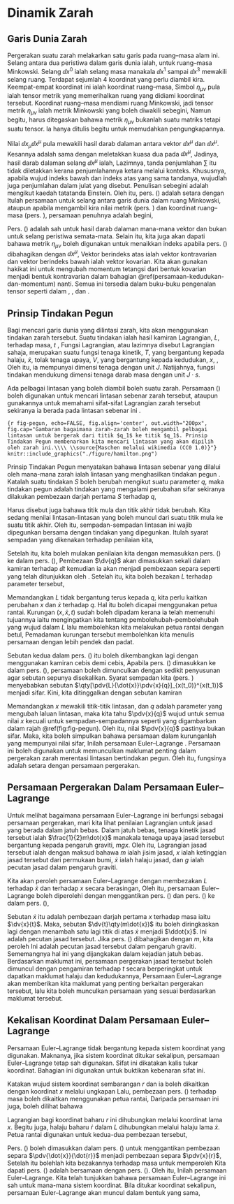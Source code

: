 # Dinamik Zarah

## Garis Dunia Zarah

Pergerakan suatu zarah melakarkan satu garis pada ruang--masa alam ini. Selang antara dua peristiwa dalam garis dunia ialah,
\begin{equation}
\dd x_\mu\dd x^\mu = \eta_{00}\dd x^0\dd x^0 + \eta_{11}\dd x^1\dd x^1 + \eta_{22}\dd x^2\dd x^2 + \eta_{33}\dd x^3\dd x^3,
\end{equation}
untuk ruang--masa Minkowski. Selang $\dd x^0$ ialah selang masa manakala $\dd x^1$ sampai $\dd x^3$ mewakili selang ruang. Terdapat sejumlah 4 koordinat yang perlu diambil kira. Keempat-empat koordinat ini ialah koordinat ruang--masa,
\begin{equation}
x^\mu = (ct, x, y, z).
\label{a2}
\end{equation}
Simbol $\eta_{\mu\nu}$ pula ialah tensor metrik yang memerihalkan ruang yang didiami koordinat tersebut. Koordinat ruang--masa mendiami ruang Minkowski, jadi tensor metrik $\eta_{\mu\nu}$ ialah metrik Minkowski yang boleh diwakili sebegini,
\begin{equation}
\eta_{\mu\nu} = \begin{pmatrix} \dmat[0]{-1, 1, 1, 1}\end{pmatrix}.
\label{a6}
\end{equation}
Namun begitu, harus ditegaskan bahawa metrik $\eta_{\mu\nu}$ bukanlah suatu matriks tetapi suatu tensor. Ia hanya ditulis begitu untuk memudahkan pengungkapannya.


Nilai $\dd x_\mu\dd x^\mu$ pula mewakili hasil darab dalaman antara vektor $\dd x^\mu$ dan $\dd x^\mu$. Kesannya adalah sama dengan meletakkan kuasa dua pada $\dd x^\mu$,
\begin{equation}
\dd x_\mu\dd x^\mu = \dd x^\mu \vdot \dd x^\mu = \qty(\dd x^\mu)^2.
\end{equation}
Jadinya, hasil darab dalaman selang $\dd x^\mu$ ialah,
\begin{equation}
\dd x_\mu\dd x^\mu = \sum_{\mu,\nu=0}^{3} \eta_{\mu\nu}\dd x^\mu \dd x^\nu.
\label{a-dalam}
\end{equation}
Lazimnya, tanda penjumlahan $\sum$ itu tidak diletakkan kerana penjumlahannya ketara melalui konteks. Khususnya, apabila wujud indeks bawah dan indeks atas yang sama tandanya, wujudlah juga penjumlahan dalam julat yang disebut. Penulisan sebegini adalah mengikut kaedah tatatanda Einstein. Oleh itu, pers. (\ref{a-dalam}) adalah setara dengan
\begin{equation}
\dd x_\mu\dd x^\mu = \qty(\dd x^\mu)^2 = \eta_{\mu\nu}\dd x^\mu \dd x^\nu.
\end{equation}
Itulah persamaan untuk selang antara garis dunia dalam ruang Minkowski, ataupun apabila mengambil kira nilai metrik (pers. \ref{a6}) dan koordinat ruang--masa (pers. \ref{a2}), persamaan penuhnya adalah begini,
\begin{equation}
(\dd x^\mu)^2 = - (c\dd t)^2 + (\dd x)^2 + (\dd y)^2 + (\dd z)^2.
\end{equation}

\par
Pers. (\ref{a-dalam}) adalah sah untuk hasil darab dalaman mana-mana vektor dan bukan untuk selang peristiwa semata-mata. Selain itu, kita juga akan dapati bahawa metrik $\eta_{\mu\nu}$ boleh digunakan untuk menaikkan indeks apabila pers. (\ref{a-dalam}) dibahagikan dengan $\dd x^\mu$,
\begin{equation}
\dd x_\mu = \eta_{\mu\nu}\dd x^\nu.
\end{equation}
Vektor berindeks atas ialah vektor kontravarian dan vektor berindeks bawah ialah vektor kovarian. Kita akan gunakan hakikat ini untuk mengubah momentum tetangsi dari bentuk kovarian menjadi bentuk kontravarian dalam bahagian \@ref(persamaan-kedudukan-dan-momentum) nanti. Semua ini tersedia dalam buku-buku pengenalan tensor seperti dalam \citet{Islam2006}, \citet{Sharipov2004}, dan \citet{Dullemond2010}.

## Prinsip Tindakan Pegun

Bagi mencari garis dunia yang dilintasi zarah, kita akan menggunakan tindakan zarah tersebut. Suatu tindakan ialah hasil kamiran Lagrangian, $L$, terhadap masa, $t$ \citep{Zwiebach2009},
\begin{equation} \label{action}
S \equiv \int_{t_0}^{t_1}{L\qty(x,\dot{x},t)} \dd{t}.
\end{equation}
Fungsi Lagrangian, atau lazimnya disebut Lagrangian sahaja, merupakan suatu fungsi tenaga kinetik, $T$, yang bergantung kepada halaju, $\dot{x}$, tolak tenaga upaya, $V$, yang bergantung kepada kedudukan, $x$, \citep{Morin2007},
\begin{equation} \label{lagrangian}
L \equiv T(\dot{x}) - V(x).
\end{equation}
Oleh itu, ia mempunyai dimensi tenaga dengan unit $J$. Natijahnya, fungsi tindakan mendukung dimensi tenaga darab masa dengan unit $J\cdot s$.

Ada pelbagai lintasan yang boleh diambil boleh suatu zarah. Persamaan (\ref{action}) boleh digunakan untuk mencari lintasan sebenar zarah tersebut, ataupun gunakannya untuk memahami sifat-sifat Lagrangian zarah tersebut sekiranya ia berada pada lintasan sebenar ini  \citep{Gross2010}.

```{r fig-pegun, echo=FALSE, fig.align='center', out.width="200px", fig.cap="Gambaran bagaimana zarah-zarah boleh mengambil pelbagai lintasan untuk bergerak dari titik $q_1$ ke titik $q_1$. Prinsip Tindakan Pegun membenarkan kita mencari lintasan yang akan dipilih oleh zarah ini.\\\\ \\source{Maschen melalui wikimedia (CC0 1.0)}"}
knitr::include_graphics("./figure/hamilton.png")
```

Prinsip Tindakan Pegun menyatakan bahawa lintasan sebenar yang dilalui oleh mana-mana zarah ialah lintasan yang menghasilkan tindakan pegun \citep{Zwiebach2009, Malham2016}. Katalah suatu tindakan $S$ boleh berubah mengikut suatu parameter $q$, maka tindakan pegun adalah tindakan yang mengalami perubahan sifar sekiranya dilakukan pembezaan darjah pertama $S$ terhadap $q$,
\begin{equation} \label{pegun}
\dv{S}{q} = 0 .
\end{equation}

\par
Harus disebut juga bahawa titik mula dan titik akhir tidak berubah. Kita sedang menilai lintasan-lintasan yang boleh muncul dari suatu titik mula ke suatu titik akhir. Oleh itu, sempadan-sempadan lintasan ini wajib dipegunkan bersama dengan tindakan yang dipegunkan. Itulah syarat sempadan yang dikenakan terhadap penilaian kita,
\begin{equation} \label{boundary}
\pdv{x\qty(t_0)}{q} = \pdv{x\qty(t_1)}{q} = 0.
\end{equation}

Setelah itu, kita boleh mulakan penilaian kita dengan memasukkan pers. (\ref{action}) ke dalam pers. (\ref{pegun}),
\begin{equation} \label{S1}
\dv{S}{q} = \dv{q} \int_{t_0}^{t_1}{L\qty(x,\dot{x},t)}\dd{t} = 0.
\end{equation}
Pembezaan $\dv{q}$ akan dimasukkan sekali dalam kamiran terhadap $\dd{t}$ kemudian ia akan menjadi pembezaan separa seperti yang telah ditunjukkan oleh \citet{Malham2016}. Setelah itu, kita boleh bezakan $L$ terhadap parameter tersebut,
\begin{equation} \label{S2}
\dv{q} \int_{t_0}^{t_1}{L\qty(x,\dot{x},t)}\dd{t} = \int_{t_0}^{t_1}{\pdv{q} L\qty(x,\dot{x},t)}\dd{t} = 0.
\end{equation}

\par
Memandangkan $L$ tidak bergantung terus kepada $q$, kita perlu kaitkan perubahan $x$ dan $\dot{x}$ terhadap $q$. Hal itu boleh dicapai menggunakan petua rantai. Kurungan $(x,\dot{x},t)$ sudah boleh dipadam kerana ia telah memenuhi tujuannya iaitu mengingatkan kita tentang pembolehubah-pembolehubah yang wujud dalam $L$ lalu membolehkan kita melakukan petua rantai dengan betul,
\begin{equation} \label{S3}
\int_{t_0}^{t_1}\qty(\pdv{L}{x}\pdv{x}{q} + \pdv{L}{\dot{x}}\pdv{\dot{x}}{q})\dd{t} = 0.
\end{equation}
Pemadaman kurungan tersebut membolehkan kita menulis persamaan dengan lebih pendek dan padat.

Sebutan kedua dalam pers. (\ref{S3}) itu boleh dikembangkan lagi dengan menggunakan kamiran cebis demi cebis,
\begin{equation} \label{S4}
\int_{t_0}^{t_1} \pdv{L}{\dot{x}}\pdv{\dot{x}}{q}\dd{t} = \qty[\pdv{L}{\dot{x}}\pdv{x}{q}]_{x(t_0)}^{x(t_1)} - \int_{t_0}^{t_1} \dv{t}\qty[\pdv{L}{\dot{x}}]\pdv{x}{q}\dd{t}.
\end{equation}
Apabila pers. (\ref{S4}) dimasukkan ke dalam pers. (\ref{S3}), persamaan
\begin{equation} \label{S5}
\int_{t_0}^{t_1}\qty(\pdv{L}{x} - \dv{t}\qty[\pdv{L}{\dot{x}}]) \pdv{x}{q}\dd{t} + \qty[\pdv{L}{\dot{x}}\pdv{x}{q}]_{x(t_0)}^{x(t_1)} = 0,
\end{equation}
boleh dimunculkan dengan sedikit penyusunan agar sebutan sepunya disekalikan. Syarat sempadan kita (pers. \ref{boundary}) menyebabkan sebutan $\qty[\pdv{L}{\dot{x}}\pdv{x}{q}]_{x(t_0)}^{x(t_1)}$ menjadi sifar. Kini, kita ditinggalkan dengan sebutan kamiran
\begin{equation} \label{S6}
\int_{t_0}^{t_1}\qty(\pdv{L}{x} - \dv{t}\qty[\pdv{L}{\dot{x}}])\pdv{x}{q}\dd{t} = 0.
\end{equation}

\par
Memandangkan $x$ mewakili titik-titik lintasan, dan $q$ adalah parameter yang mengubah laluan lintasan, maka kita tahu $\pdv{x}{q}$ wujud untuk semua nilai $x$ kecuali untuk sempadan-sempadannya seperti yang digambarkan dalam rajah \@ref(fig:fig-pegun). Oleh itu, nilai $\pdv{x}{q}$ pastinya bukan sifar. Maka, kita boleh simpulkan bahawa persamaan dalam kurunganlah yang mempunyai nilai sifar,
\begin{equation} \label{E-L}
\pdv{L}{x} - \dv{t}\pdv{L}{\dot{x}} = 0.
\end{equation}
Inilah persamaan Euler--Lagrange \citep{Malham2016, Zwiebach2009}. Persamaan ini boleh digunakan untuk memunculkan maklumat penting dalam pergerakan zarah merentasi lintasan bertindakan pegun. Oleh itu, fungsinya adalah setara dengan persamaan pergerakan.

## Persamaan Pergerakan Dalam Persamaan Euler--Lagrange

Untuk melihat bagaimana persamaan Euler--Lagrange ini berfungsi sebagai persamaan pergerakan, mari kita lihat penilaian Lagrangian untuk jasad yang berada dalam jatuh bebas. Dalam jatuh bebas, tenaga kinetik jasad tersebut ialah $\frac{1}{2}m\dot{x}$ manakala tenaga upaya jasad tersebut bergantung kepada pengaruh graviti, $mgx$. Oleh itu, Lagrangian jasad tersebut ialah
\begin{equation} \label{motion2}
L = \frac{1}{2}{m}\dot{x}^2 - mgx,
\end{equation}
dengan maksud bahawa $m$ ialah jisim jasad, $x$ ialah ketinggian jasad tersebut dari permukaan bumi, $\dot{x}$ ialah halaju jasad, dan $g$ ialah pecutan jasad dalam pengaruh graviti.

Kita akan peroleh persamaan Euler--Lagrange dengan membezakan $L$ terhadap $\dot{x}$ dan terhadap $x$ secara berasingan,
\begin{align}
\pdv{L}{\dot{x}} &= m\dot{x},\label{motion3}\\
\pdv{L}{x} &= - mg.\label{motion4}
\end{align}
Oleh itu, persamaan Euler--Lagrange boleh diperolehi dengan menggantikan pers. (\ref{motion3}) dan pers. (\ref{motion4}) ke dalam pers. (\ref{E-L}),
\begin{equation} \label{motion5}
-mg - \dv{t}\qty(m\dot{x}) = 0.
\end{equation}

\par
Sebutan $\dot{x}$ itu adalah pembezaan darjah pertama $x$ terhadap masa iaitu $\dv{x}{t}$. Maka, sebutan $\dv{t}\qty(m\dot{x})$ itu boleh diringkaskan lagi dengan menambah satu lagi titik di atas $\dot{x}$ menjadi $\ddot{x}$. Ini adalah pecutan jasad tersebut. Jika pers. (\ref{motion5}) dibahagikan dengan $m$, kita peroleh
\begin{equation} \label{motion}
\ddot{x} = -g.
\end{equation}
Ini adalah pecutan jasad tersebut dalam pengaruh graviti. Sememangnya hal ini yang dijangkakan dalam kejadian jatuh bebas. Berdasarkan maklumat ini, persamaan pergerakan jasad tersebut boleh dimuncul dengan pengamiran terhadap $t$ secara berperingkat untuk dapatkan maklumat halaju dan kedudukannya,
\begin{align}
\mathnormal{\ddot{x}} &= -g\\
\mathnormal{\dot{x}} &= \int \mathnormal{\ddot{x}} \dd{t} = -gt + \mathnormal{\dot{x}_0}\\
x &= \int \mathnormal{\dot{x}} \dd{t} = -\frac{1}{2}gt^2 + \mathnormal{\dot{x}_0}t + x_0
\end{align}
Persamaan Euler--Lagrange akan memberikan kita maklumat yang penting berkaitan pergerakan tersebut, lalu kita boleh munculkan persamaan yang sesuai berdasarkan maklumat tersebut.


## Kekalisan Koordinat Dalam Persamaan Euler--Lagrange

Persamaan Euler--Lagrange tidak bergantung kepada sistem koordinat yang digunakan. Maknanya, jika sistem koordinat ditukar sekalipun, persamaan Euler--Lagrange tetap sah digunakan. Sifat ini dikatakan kalis tukar koordinat. Bahagian ini digunakan untuk buktikan kebenaran sifat ini.

Katakan wujud sistem koordinat sembarangan $r$ dan ia boleh dikaitkan dengan koordinat $x$ melalui ungkapan
\begin{equation} \label{ko1}
x = x(r).
\end{equation}
Lalu, pembezaan pers. (\ref{ko1}) terhadap masa boleh dikaitkan menggunakan petua rantai,
\begin{equation} \label{ko2}
\dot{x} = \pdv{x}{r}\dot{r}.
\end{equation}
Daripada persamaan ini juga, boleh dilihat bahawa
\begin{equation} \label{ko3}
\pdv{\dot{x}}{\dot{r}} = \pdv{x}{r}.
\end{equation}

Lagrangian bagi koordinat baharu $r$ ini dihubungkan melalui koordinat lama $x$. Begitu juga, halaju baharu $\dot{r}$ dalam $L$ dihubungkan melalui halaju lama $\dot{x}$. Petua rantai digunakan untuk kedua-dua pembezaan tersebut,
\begin{align}
\pdv{L}{r} &= \pdv{L}{x}\pdv{x}{r},\label{ko4}\\
\pdv{L}{\mathnormal{\dot{r}}} &= \pdv{L}{\mathnormal{\dot{x}}}\pdv{\mathnormal{\dot{x}}}{\mathnormal{{\dot{r}}}}.\label{ko5}
\end{align}

Pers. (\ref{ko3}) boleh dimasukkan dalam pers. (\ref{ko5}) untuk menggantikan pembezaan separa $\pdv{\dot{x}}{\dot{r}}$ menjadi pembezaan separa $\pdv{x}{r}$,
\begin{equation} \label{ko6}
\pdv{L}{\dot{r}} = \pdv{L}{\dot{x}}\pdv{x}{r}.
\end{equation}
Setelah itu bolehlah kita bezakannya terhadap masa untuk memperoleh
\begin{equation} \label{ko7}
\dv{t}\pdv{L}{\dot{r}} = \qty[\dv{t}\pdv{L}{\dot{x}}]\pdv{x}{r} = \qty[\pdv{L}{x}]\pdv{x}{r}.
\end{equation}
Kita dapati pers. (\ref{ko7}) adalah bersamaan dengan pers. (\ref{ko4}). Oleh itu, 
\begin{equation} \label{ko8}
\pdv{L}{r} - \dv{t}\pdv{L}{\dot{r}} = 0.
\end{equation}
Inilah persamaan Euler--Lagrange. Kita telah tunjukkan bahawa persamaan Euler--Lagrange ini sah untuk mana-mana sistem koordinat. Bila ditukar koordinat sekalipun, persamaan Euler--Lagrange akan muncul dalam bentuk yang sama,
\begin{equation}\label{ko9}
\pdv{L_x}{x} - \dv{t}\pdv{L_x}{\dot{x}} = \pdv{L_r}{r} - \dv{t}\pdv{L_r}{\dot{r}} = 0.
\end{equation}